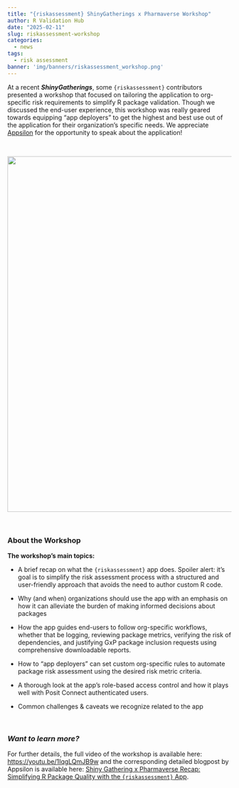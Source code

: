 ```yaml
---
title: "{riskassessment} ShinyGatherings x Pharmaverse Workshop"
author: R Validation Hub
date: "2025-02-11"
slug: riskassessment-workshop
categories: 
  - news
tags: 
  - risk assessment
banner: 'img/banners/riskassessment_workshop.png'
---
```


At a recent ***ShinyGatherings***, some `{riskassessment}` contributors presented a workshop that focused on tailoring the application to org-specific risk requirements to simplify R package validation. Though we discussed the end-user experience, this workshop was really geared towards equipping "app deployers" to get the highest and best use out of the application for their organization's specific needs. We appreciate [Appsilon](https://www.appsilon.com/) for the opportunity to speak about the application!

<br>

![](/blog/2025-02-11-riskassessment-workshop/riskassessment_workshop_graphic.jpg){width="800"}

<br>

### About the Workshop

**The workshop's main topics:**

-   A brief recap on what the `{riskassessment}` app does. Spoiler alert: it's goal is to simplify the risk assessment process with a structured and user-friendly approach that avoids the need to author custom R code.

-   Why (and when) organizations should use the app with an emphasis on how it can alleviate the burden of making informed decisions about packages

-   How the app guides end-users to follow org-specific workflows, whether that be logging, reviewing package metrics, verifying the risk of dependencies, and justifying GxP package inclusion requests using comprehensive downloadable reports.

-   How to "app deployers" can set custom org-specific rules to automate package risk assessment using the desired risk metric criteria.

- A thorough look at the app's role-based access control and how it plays well with Posit Connect authenticated users.

-   Common challenges & caveats we recognize related to the app

<br>

### *Want to learn more?*

For further details, the full video of the workshop is available here: <https://youtu.be/1IqgLQmJB9w> and the corresponding detailed blogpost by Appsilon is available here: [Shiny Gathering x Pharmaverse Recap: Simplifying R Package Quality with the `{riskassessment}` App](https://www.appsilon.com/post/r-package-risk-assessment).
